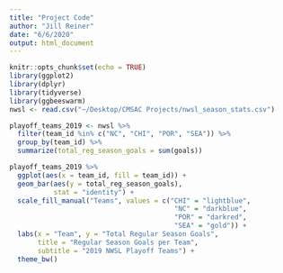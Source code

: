 ```yaml
---
title: "Project Code"
author: "Jill Reiner"
date: "6/6/2020"
output: html_document
---
```


```r
knitr::opts_chunk$set(echo = TRUE)
library(ggplot2)
library(dplyr)
library(tidyverse)
library(ggbeeswarm)
nwsl <- read.csv("~/Desktop/CMSAC Projects/nwsl_season_stats.csv")
```

```r
playoff_teams_2019 <- nwsl %>%
  filter(team_id %in% c("NC", "CHI", "POR", "SEA")) %>%
  group_by(team_id) %>%
  summarize(total_reg_season_goals = sum(goals))
```

```r
playoff_teams_2019 %>%
  ggplot(aes(x = team_id, fill = team_id)) +
  geom_bar(aes(y = total_reg_season_goals),
           stat = "identity") +
  scale_fill_manual("Teams", values = c("CHI" = "lightblue", 
                                         "NC" = "darkblue", 
                                         "POR" = "darkred",
                                         "SEA" = "gold")) + 
  labs(x = "Team", y = "Total Regular Season Goals",
       title = "Regular Season Goals per Team",
       subtitle = "2019 NWSL Playoff Teams") +
  theme_bw()
```
